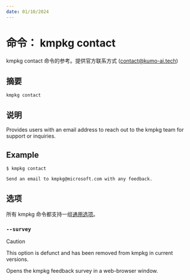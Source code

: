 ```yaml
---
date: 01/10/2024
---
```

# 命令： kmpkg contact

kmpkg contact 命令的参考。提供官方联系方式 (contact@kumo-ai.tech)

## 摘要

```console
kmpkg contact
```

## 说明

Provides users with an email address to reach out to the kmpkg team for support or inquiries.

## Example

```console
$ kmpkg contact

Send an email to kmpkg@microsoft.com with any feedback.
```

## 选项

所有 kmpkg 命令都支持一组[通用选项](common-options.mdx)。

### `--survey`

> [!CAUTION]
> This option is defunct and has been removed from kmpkg in current versions.

Opens the kmpkg feedback survey in a web-browser window.
